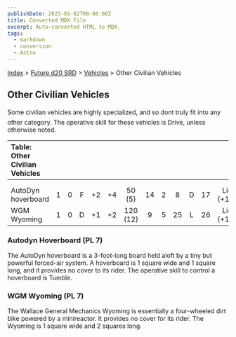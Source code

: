 ```yaml
---
publishDate: 2023-01-02T00:00:00Z
title: Converted MDX File
excerpt: Auto-converted HTML to MDX.
tags:
  - markdown
  - conversion
  - Astro
---
```


[Index](-index) > [Future d20 SRD](future-d20-srd-index) > [Vehicles](future-d20-srd-vehicles-index) > Other Civilian Vehicles

## Other Civilian Vehicles

Some civilian vehicles are highly specialized, and so dont truly fit into any other category. The operative skill for these vehicles is Drive, unless otherwise noted.

| Table: Other Civilian Vehicles |     |     |     |     |     |          |     |     |     |     |     |          |
| :----------------------------- | :-: | :-: | :-: | :-: | :-: | :------: | :-: | :-: | :-: | :-: | :-: | -------: |
|                                |     |     |     |     |     |          |     |     |     |     |     |          |
|                                |     |     |     |     |     |          |     |     |     |     |     |          |
| AutoDyn hoverboard             |  1  |  0  |  F  | +2  | +4  |  50 (5)  | 14  |  2  |  8  |  D  | 17  | Lic (+1) |
| WGM Wyoming                    |  1  |  0  |  D  | +1  | +2  | 120 (12) |  9  |  5  | 25  |  L  | 26  | Lic (+1) |

### Autodyn Hoverboard (PL 7)

The AutoDyn hoverboard is a 3-foot-long board held aloft by a tiny but powerful forced-air system. A hoverboard is 1 square wide and 1 square long, and it provides no cover to its rider. The operative skill to control a hoverboard is Tumble.

### WGM Wyoming (PL 7)

The Wallace General Mechanics Wyoming is essentially a four-wheeled dirt bike powered by a minireactor. It provides no cover for its rider. The Wyoming is 1 square wide and 2 squares long.
